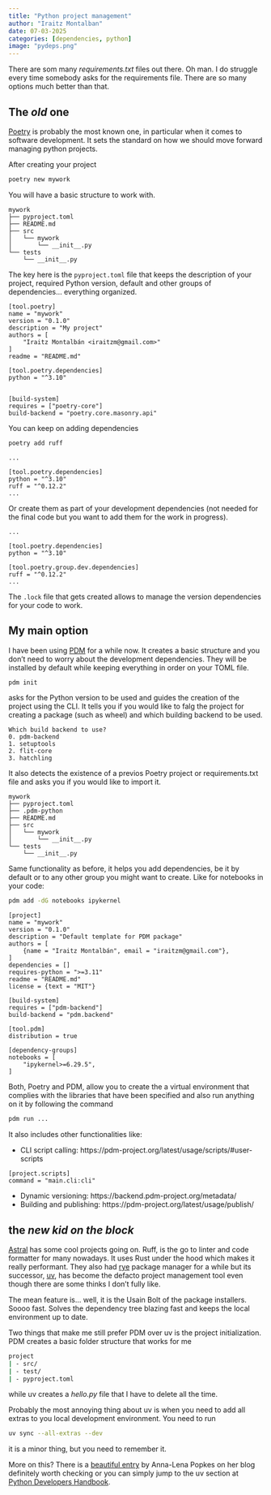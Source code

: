 ```yaml
---
title: "Python project management"
author: "Iraitz Montalban"
date: 07-03-2025
categories: [dependencies, python]
image: "pydeps.png"
---
```


There are som many _requirements.txt_ files out there. Oh man. I do struggle every time somebody asks for the requirements file. There are so many options much better than that.

## The _old_ one

[Poetry](https://python-poetry.org/) is probably the most known one, in particular when it comes to software development. It sets the standard on how we should move forward managing python projects.

After creating your project
```sh
poetry new mywork
```

You will have a basic structure to work with.

```
mywork
├── pyproject.toml
├── README.md
├── src
│   └── mywork
│       └── __init__.py
└── tests
    └── __init__.py
```

The key here is the `pyproject.toml` file that keeps the description of your project, required Python version, default and other groups of dependencies... everything organized.

```
[tool.poetry]
name = "mywork"
version = "0.1.0"
description = "My project"
authors = [
    "Iraitz Montalbán <iraitzm@gmail.com>"
]
readme = "README.md"

[tool.poetry.dependencies]
python = "^3.10"


[build-system]
requires = ["poetry-core"]
build-backend = "poetry.core.masonry.api"
```

You can keep on adding dependencies

```sh
poetry add ruff
```

```
...

[tool.poetry.dependencies]
python = "^3.10"
ruff = "^0.12.2"
...
```

Or create them as part of your development dependencies (not needed for the final code but you want to add them for the work in progress).

```
...

[tool.poetry.dependencies]
python = "^3.10"

[tool.poetry.group.dev.dependencies]
ruff = "^0.12.2"
...
```

The `.lock` file that gets created allows to manage the version dependencies for your code to work.

## My main option

I have been using [PDM](https://pdm-project.org/en/latest/) for a while now. It creates a basic structure and you don't need to worry about the development dependencies. They will be installed by default while keeping everything in order on your TOML file.

```sh
pdm init
```
asks for the Python version to be used and guides the creation of the project using the CLI.  It tells you if you would like to falg the project for creating a package (such as wheel) and which building backend to be used.

```
Which build backend to use?
0. pdm-backend
1. setuptools
2. flit-core
3. hatchling
```
It also detects the existence of a previos Poetry project or requirements.txt file and asks you if you would like to import it.

```
mywork
├── pyproject.toml
├── .pdm-python
├── README.md
├── src
│   └── mywork
│       └── __init__.py
└── tests
    └── __init__.py
```

Same functionality as before, it helps you add dependencies, be it by default or to any other group you might want to create. Like for notebooks in your code:

```sh
pdm add -dG notebooks ipykernel
```

```
[project]
name = "mywork"
version = "0.1.0"
description = "Default template for PDM package"
authors = [
    {name = "Iraitz Montalbán", email = "iraitzm@gmail.com"},
]
dependencies = []
requires-python = ">=3.11"
readme = "README.md"
license = {text = "MIT"}

[build-system]
requires = ["pdm-backend"]
build-backend = "pdm.backend"

[tool.pdm]
distribution = true

[dependency-groups]
notebooks = [
    "ipykernel>=6.29.5",
]
```

Both, Poetry and PDM, allow you to create the a virtual environment that complies with the libraries that have been specified and also run anything on it by following the command

```sh
pdm run ...
```

It also includes other functionalities like:

* CLI script calling: https://pdm-project.org/latest/usage/scripts/#user-scripts
```
[project.scripts]
command = "main.cli:cli"
```
* Dynamic versioning: https://backend.pdm-project.org/metadata/
* Building and publishing: https://pdm-project.org/latest/usage/publish/

## the _new kid on the block_

[Astral](https://astral.sh/) has some cool projects going on. Ruff, is the go to linter and code formatter for many nowadays. It uses Rust under the hood which makes it really performant. They also had [rye](https://rye.astral.sh/) package manager for a while but its successor, [uv](https://docs.astral.sh/uv/), has become the defacto project management tool even though there are some thinks I don't fully like.

The mean feature is... well, it is the Usain Bolt of the package installers. Soooo fast. Solves the dependency tree blazing fast and keeps the local environment up to date.

Two things that make me still prefer PDM over uv is the project initialization. PDM creates a basic folder structure that works for me

```sh
project
| - src/
| - test/
| - pyproject.toml

```
while uv creates a _hello.py_ file that I have to delete all the time.

Probably the most annoying thing about uv is when you need to add all extras to you local development environment. You need to run

```sh
uv sync --all-extras --dev
```
it is a minor thing, but you need to remember it.

More on this? There is a [beautiful entry](https://alpopkes.com/posts/python/packaging_tools/) by Anna-Lena Popkes  on her blog definitely worth checking or you can simply jump to the uv section at [Python Developers Handbook](https://pydevtools.com/handbook/reference/uv/).